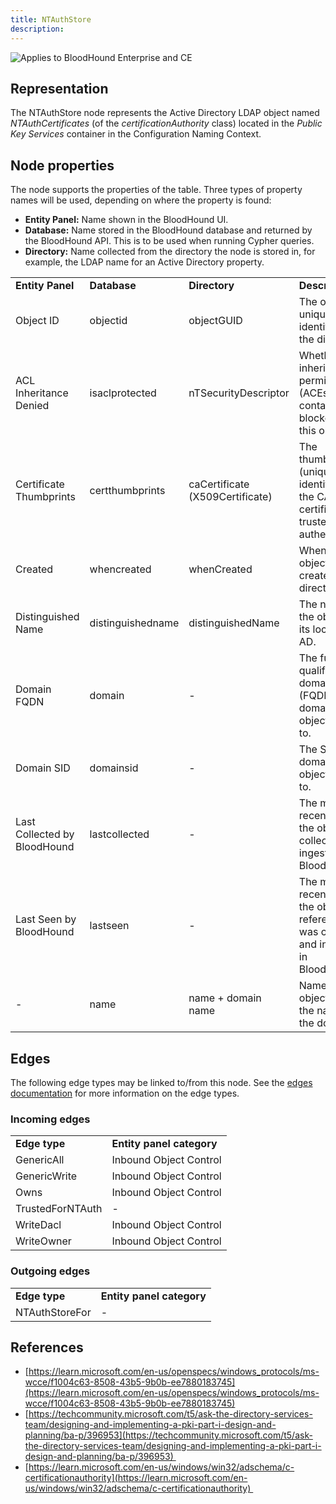 ```yaml
---
title: NTAuthStore
description: 
---
```

<img noZoom src="/assets/enterprise-AND-community-edition-pill-tag.svg" alt="Applies to BloodHound Enterprise and CE"/>

## Representation

The NTAuthStore node represents the Active Directory LDAP object named _NTAuthCertificates_ (of the _certificationAuthority_ class) located in the _Public Key Services_ container in the Configuration Naming Context.

## Node properties

The node supports the properties of the table. Three types of property names will be used, depending on where the property is found:

* **Entity Panel:** Name shown in the BloodHound UI.
* **Database:** Name stored in the BloodHound database and returned by the BloodHound API. This is to be used when running Cypher queries.
* **Directory:** Name collected from the directory the node is stored in, for example, the LDAP name for an Active Directory property.

|     |     |     |     |
| --- | --- | --- | --- |
| **Entity Panel** | **Database** | **Directory** | **Description** |
| Object ID | objectid | objectGUID | The object's unique identifier in the directory. |
| ACL Inheritance Denied | isaclprotected | nTSecurityDescriptor | Whether inherited permissions (ACEs) from containers are blocked on this object. |
| Certificate Thumbprints | certthumbprints | caCertificate (X509Certificate) | The thumbprint (unique identifier) of the CA certificates trusted for NT authentication. |
| Created | whencreated | whenCreated | When the object was created in the directory. |
| Distinguished Name | distinguishedname | distinguishedName | The name of the object and its location in AD. |
| Domain FQDN | domain | -   | The fully qualified domain name (FQDN) of the domain the object belongs to. |
| Domain SID | domainsid | -   | The SID of the domain the object belongs to. |
| Last Collected by BloodHound | lastcollected | -   | The most recent time the object was collected and ingested in BloodHound. |
| Last Seen by BloodHound | lastseen | -   | The most recent time the object or a reference to it was collected and ingested in BloodHound. |
| -   | name | name + domain name | Name of the object + @ + the name of the domain. |

## Edges

The following edge types may be linked to/from this node. See the [edges documentation](https://github.com/SpecterOps/bloodhound-docs/blob/main//resources/edges) for more information on the edge types.

### Incoming edges

|     |     |
| --- | --- |
| **Edge type** | **Entity panel category** |
| GenericAll | Inbound Object Control |
| GenericWrite | Inbound Object Control |
| Owns | Inbound Object Control |
| TrustedForNTAuth | -   |
| WriteDacl | Inbound Object Control |
| WriteOwner | Inbound Object Control |

### Outgoing edges

|     |     |
| --- | --- |
| **Edge type** | **Entity panel category** |
| NTAuthStoreFor | -   |

## References

* [https://learn.microsoft.com/en-us/openspecs/windows_protocols/ms-wcce/f1004c63-8508-43b5-9b0b-ee7880183745](https://learn.microsoft.com/en-us/openspecs/windows_protocols/ms-wcce/f1004c63-8508-43b5-9b0b-ee7880183745)
* [https://techcommunity.microsoft.com/t5/ask-the-directory-services-team/designing-and-implementing-a-pki-part-i-design-and-planning/ba-p/396953](https://techcommunity.microsoft.com/t5/ask-the-directory-services-team/designing-and-implementing-a-pki-part-i-design-and-planning/ba-p/396953) 
* [https://learn.microsoft.com/en-us/windows/win32/adschema/c-certificationauthority](https://learn.microsoft.com/en-us/windows/win32/adschema/c-certificationauthority) 

